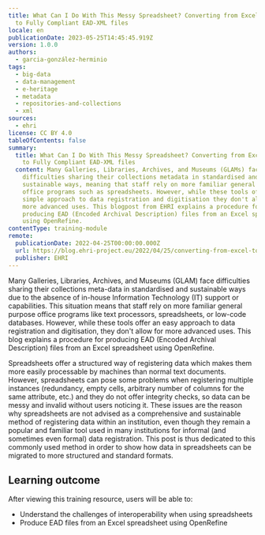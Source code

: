 ```yaml
---
title: What Can I Do With This Messy Spreadsheet? Converting from Excel Sheets
  to Fully Compliant EAD-XML files
locale: en
publicationDate: 2023-05-25T14:45:45.919Z
version: 1.0.0
authors:
  - garcia-gonzález-herminio
tags:
  - big-data
  - data-management
  - e-heritage
  - metadata
  - repositories-and-collections
  - xml
sources:
  - ehri
license: CC BY 4.0
tableOfContents: false
summary:
  title: What Can I Do With This Messy Spreadsheet? Converting from Excel Sheets
    to Fully Compliant EAD-XML files
  content: Many Galleries, Libraries, Archives, and Museums (GLAMs) face
    difficulties sharing their collections metadata in standardised and
    sustainable ways, meaning that staff rely on more familiar general purpose
    office programs such as spreadsheets. However, while these tools offer a
    simple approach to data registration and digitisation they don't allow for
    more advanced uses. This blogpost from EHRI explains a procedure for
    producing EAD (Encoded Archival Description) files from an Excel spreadsheet
    using OpenRefine.
contentType: training-module
remote:
  publicationDate: 2022-04-25T00:00:00.000Z
  url: https://blog.ehri-project.eu/2022/04/25/converting-from-excel-to-ead-xml/
  publisher: EHRI
---
```

Many Galleries, Libraries, Archives, and Museums (GLAM) face difficulties sharing their collections meta-data in standardised and sustainable ways due to the absence of in-house Information Technology (IT) support or capabilities. This situation means that staff rely on more familiar general purpose office programs like text processors, spreadsheets, or low-code databases. However, while these tools offer an easy approach to data registration and digitisation, they don't allow for more advanced uses. This blog explains a procedure for producing EAD (Encoded Archival Description) files from an Excel spreadsheet using OpenRefine.

Spreadsheets offer a structured way of registering data which makes them more easily processable by machines than normal text documents. However, spreadsheets can pose some problems when registering multiple instances (redundancy, empty cells, arbitrary number of columns for the same attribute, etc.) and they do not offer integrity checks, so data can be messy and invalid without users noticing it. These issues are the reason why spreadsheets are not advised as a comprehensive and sustainable method of registering data within an institution, even though they remain a popular and familiar tool used in many institutions for informal (and sometimes even formal) data registration. This post is thus dedicated to this commonly used method in order to show how data in spreadsheets can be migrated to more structured and standard formats.

## L﻿earning outcome

A﻿fter viewing this training resource, users will be able to:

* Understand the challenges of interoperability when using spreadsheets
* Produce EAD files from an Excel spreadsheet using OpenRefine

<ExternalResource title="Interested in learning more?" subtitle="Check out What can I do with this messy spreadsheet? Converting from Excel sheets to fully compliant EAD-XML files" url="https://blog.ehri-project.eu/2022/04/25/converting-from-excel-to-ead-xml/" />

